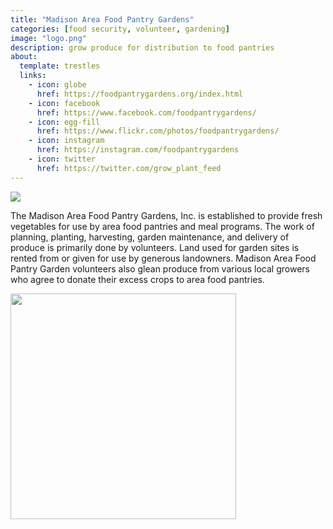 ```yaml
---
title: "Madison Area Food Pantry Gardens"
categories: [food security, volunteer, gardening]
image: "logo.png"
description: grow produce for distribution to food pantries
about:
  template: trestles
  links:
    - icon: globe
      href: https://foodpantrygardens.org/index.html
    - icon: facebook
      href: https://www.facebook.com/foodpantrygardens/
    - icon: egg-fill
      href: https://www.flickr.com/photos/foodpantrygardens/
    - icon: instagram
      href: https://instagram.com/foodpantrygardens
    - icon: twitter
      href: https://twitter.com/grow_plant_feed
---
```


![](lacy-harvest-ahead-of-storm-7-13-15-15.jpg)

The Madison Area Food Pantry Gardens, Inc. is established to provide fresh vegetables for use by area food pantries and meal programs. The work of planning, planting, harvesting, garden maintenance, and delivery of produce is primarily done by volunteers. Land used for garden sites is rented from or given for use by generous landowners. Madison Area Food Pantry Garden volunteers also glean produce from various local growers who agree to donate their excess crops to area food pantries.

![](map.png){width="361"}

